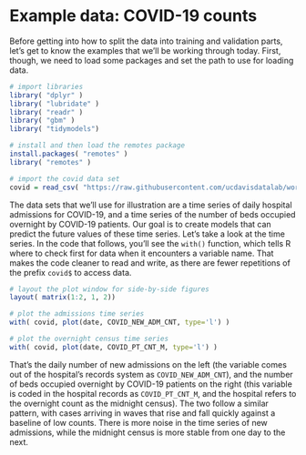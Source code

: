 # Example data: COVID-19 counts
Before getting into how to split the data into training and validation parts, let's get to know the examples that we'll be working through today. First, though, we need to load some packages and set the path to use for loading data.

```r
# import libraries
library( "dplyr" )
library( "lubridate" )
library( "readr" )
library( "gbm" )
library( "tidymodels")

# install and then load the remotes package
install.packages( "remotes" )
library( "remotes" )

# import the covid data set
covid = read_csv( "https://raw.githubusercontent.com/ucdavisdatalab/workshop-model-validation/master/data/covid.csv" )
```

The data sets that we'll use for illustration are a time series of daily hospital  admissions for COVID-19, and a time series of the number of beds occupied overnight by COVID-19 patients. Our goal is to create models that can predict the future values of these time series. Let's take a look at the time series. In the code that follows, you'll see the `with()` function, which tells R where to check first for data when it encounters a variable name. That makes the code cleaner to read and write, as there are fewer repetitions of the prefix `covid$` to access data.

```r
# layout the plot window for side-by-side figures
layout( matrix(1:2, 1, 2))

# plot the admissions time series
with( covid, plot(date, COVID_NEW_ADM_CNT, type='l') )

# plot the overnight census time series
with( covid, plot(date, COVID_PT_CNT_M, type='l') )
```

That's the daily number of new admissions on the left (the variable comes out of the hospital's records system as `COVID_NEW_ADM_CNT`), and the number of beds occupied overnight by COVID-19 patients on the right (this variable is coded in the hospital records as `COVID_PT_CNT_M`, and the hospital refers to the overnight count as the midnight census). The two follow a similar pattern, with cases arriving in waves that rise and fall quickly against a baseline of low counts. There is more noise in the time series of new admissions, while the midnight census is more stable from one day to the next.
